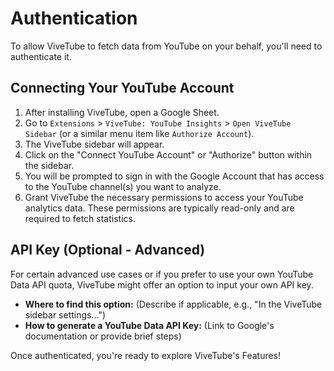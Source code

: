 # Authentication

To allow ViveTube to fetch data from YouTube on your behalf, you'll need to authenticate it.

## Connecting Your YouTube Account

1.  After installing ViveTube, open a Google Sheet.
2.  Go to `Extensions` > `ViveTube: YouTube Insights` > `Open ViveTube Sidebar` (or a similar menu item like `Authorize Account`).
3.  The ViveTube sidebar will appear.
4.  Click on the "Connect YouTube Account" or "Authorize" button within the sidebar.
5.  You will be prompted to sign in with the Google Account that has access to the YouTube channel(s) you want to analyze.
6.  Grant ViveTube the necessary permissions to access your YouTube analytics data. These permissions are typically read-only and are required to fetch statistics.

## API Key (Optional - Advanced)

For certain advanced use cases or if you prefer to use your own YouTube Data API quota, ViveTube might offer an option to input your own API key.

- **Where to find this option:** (Describe if applicable, e.g., "In the ViveTube sidebar settings...")
- **How to generate a YouTube Data API Key:** (Link to Google's documentation or provide brief steps)

Once authenticated, you're ready to explore ViveTube's Features!
